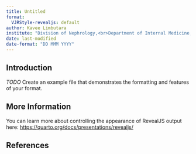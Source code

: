 ```yaml
---
title: Untitled
format:
  VJRStyle-revealjs: default
author: Kavee Limbutara
institute: "Division of Nephrology,<br>Department of Internal Medicine,<br>Faculty of Medicine Vajira Hospital,<br>Navamindradhiraj University"
date: last-modified
date-format: "DD MMM YYYY"
---
```


## Introduction

*TODO* Create an example file that demonstrates the formatting and features of your format.

## More Information

You can learn more about controlling the appearance of RevealJS output here: <https://quarto.org/docs/presentations/revealjs/>


## References

::: {#refs}
:::